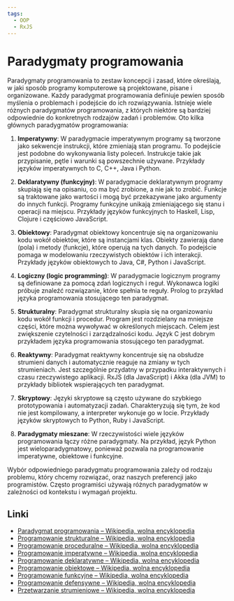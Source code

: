 ```yaml
---
tags:
  - OOP
  - RxJS
---
```


# Paradygmaty programowania

Paradygmaty programowania to zestaw koncepcji i zasad, które określają, w jaki sposób programy komputerowe są projektowane, pisane i organizowane. Każdy paradygmat programowania definiuje pewien sposób myślenia o problemach i podejście do ich rozwiązywania. Istnieje wiele różnych paradygmatów programowania, z których niektóre są bardziej odpowiednie do konkretnych rodzajów zadań i problemów. Oto kilka głównych paradygmatów programowania:

1. **Imperatywny**: W paradygmacie imperatywnym programy są tworzone jako sekwencje instrukcji, które zmieniają stan programu. To podejście jest podobne do wykonywania listy poleceń. Instrukcje takie jak przypisanie, pętle i warunki są powszechnie używane. Przykłady języków imperatywnych to C, C++, Java i Python.

2. **Deklaratywny (funkcyjny)**: W paradygmacie deklaratywnym programy skupiają się na opisaniu, co ma być zrobione, a nie jak to zrobić. Funkcje są traktowane jako wartości i mogą być przekazywane jako argumenty do innych funkcji. Programy funkcyjne unikają zmieniającego się stanu i operacji na miejscu. Przykłady języków funkcyjnych to Haskell, Lisp, Clojure i częściowo JavaScript.

3. **Obiektowy**: Paradygmat obiektowy koncentruje się na organizowaniu kodu wokół obiektów, które są instancjami klas. Obiekty zawierają dane (pola) i metody (funkcje), które operują na tych danych. To podejście pomaga w modelowaniu rzeczywistych obiektów i ich interakcji. Przykłady języków obiektowych to Java, C#, Python i JavaScript.

4. **Logiczny (logic programming)**: W paradygmacie logicznym programy są definiowane za pomocą zdań logicznych i reguł. Wykonawca logiki próbuje znaleźć rozwiązanie, które spełnia te reguły. Prolog to przykład języka programowania stosującego ten paradygmat.

5. **Strukturalny**: Paradygmat strukturalny skupia się na organizowaniu kodu wokół funkcji i procedur. Program jest rozdzielany na mniejsze części, które można wywoływać w określonych miejscach. Celem jest zwiększenie czytelności i zarządzalności kodu. Język C jest dobrym przykładem języka programowania stosującego ten paradygmat.

6. **Reaktywny**: Paradygmat reaktywny koncentruje się na obsłudze strumieni danych i automatycznie reaguje na zmiany w tych strumieniach. Jest szczególnie przydatny w przypadku interaktywnych i czasu rzeczywistego aplikacji. RxJS (dla JavaScript) i Akka (dla JVM) to przykłady bibliotek wspierających ten paradygmat.

7. **Skryptowy**: Języki skryptowe są często używane do szybkiego prototypowania i automatyzacji zadań. Charakteryzują się tym, że kod nie jest kompilowany, a interpreter wykonuje go w locie. Przykłady języków skryptowych to Python, Ruby i JavaScript.

8. **Paradygmaty mieszane**: W rzeczywistości wiele języków programowania łączy różne paradygmaty. Na przykład, język Python jest wieloparadygmatowy, ponieważ pozwala na programowanie imperatywne, obiektowe i funkcyjne.

Wybór odpowiedniego paradygmatu programowania zależy od rodzaju problemu, który chcemy rozwiązać, oraz naszych preferencji jako programistów. Często programiści używają różnych paradygmatów w zależności od kontekstu i wymagań projektu.

## Linki

- [Paradygmat programowania – Wikipedia, wolna encyklopedia](https://pl.wikipedia.org/wiki/Paradygmat_programowania)
- [Programowanie strukturalne – Wikipedia, wolna encyklopedia](https://pl.wikipedia.org/wiki/Programowanie_strukturalne)
- [Programowanie proceduralne – Wikipedia, wolna encyklopedia](https://pl.wikipedia.org/wiki/Programowanie_proceduralne)
- [Programowanie imperatywne – Wikipedia, wolna encyklopedia](https://pl.wikipedia.org/wiki/Programowanie_imperatywne)
- [Programowanie deklaratywne – Wikipedia, wolna encyklopedia](https://pl.wikipedia.org/wiki/Programowanie_deklaratywne)
- [Programowanie obiektowe – Wikipedia, wolna encyklopedia](https://pl.wikipedia.org/wiki/Programowanie_obiektowe)
- [Programowanie funkcyjne – Wikipedia, wolna encyklopedia](https://pl.wikipedia.org/wiki/Programowanie_funkcyjne)
- [Programowanie defensywne – Wikipedia, wolna encyklopedia](https://pl.wikipedia.org/wiki/Programowanie_defensywne)
- [Przetwarzanie strumieniowe – Wikipedia, wolna encyklopedia](https://pl.wikipedia.org/wiki/Przetwarzanie_strumieniowe)
